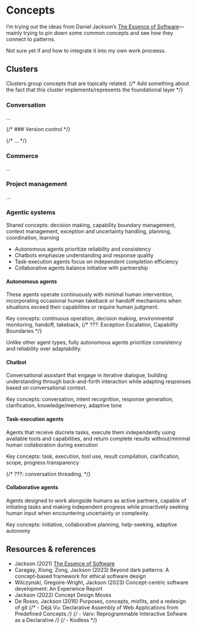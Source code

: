 
<Meta title="Concepts/Overview" />

# Concepts

I’m trying out the ideas from Daniel Jackson’s [The Essence of Software](https://essenceofsoftware.com/)—mainly trying to pin down some common concepts and see how they connect to patterns.

Not sure yet if and how to integrate it into my own work proceess.

## Clusters

Clusters group concepts that are topically related.
{/* Add something about the fact that this cluster implements/represents the foundational layer */}

### Conversation

...

{/* ### Version control */}

{/* ... */}

### Commerce

...

### Project management

...

### Agentic systems

Shared concepts: decision making, capability boundary management, context management,
exception and uncertainty handling, planning, coordination, learning

- Autonomous agents prioritize reliability and consistency
- Chatbots emphasize understanding and response quality
- Task-execution agents focus on independent completion efficiency
- Collaborative agents balance initiative with partnership

#### Autonomous agents

These agents operate continuously with minimal human intervention, incorporating occasional human takeback or handoff mechanisms when situations exceed their capabilities or require human judgment.

Key concepts: continuous operation, decision making, environmental monitoring, handoff, takeback,
{/* ???: Exception Escalation, Capability Boundaries */}

Unlike other agent types, fully autonomous agents prioritize consistency and reliability over adaptability.

#### Chatbot

Conversational assistant that engage in iterative dialogue, building understanding through back-and-forth interaction
while adapting responses based on conversational context.

Key concepts: conversation, intent recognition, response generation, clarification, knowledge/memory, adaptive tone

#### Task-execution agents

Agents that receive discrete tasks, execute them independently using available tools and capabilities,
and return complete results without/minimal human collaboration during execution

Key concepts: task, execution, tool use, result compilation, clarification, scope, progress transparency

{/* ???: conversation threading, */}

#### Collaborative agents

Agents designed to work alongside humans as active partners, capable of initiating tasks and making independent
progress while proactively seeking human input when encountering uncertainty or complexity.

Key concepts: initiative, collaborative planning, help-seeking, adaptive autonomy

## Resources & references
- Jackson (2021) [The Essence of Software](https://essenceofsoftware.com/)
- Caragay, Xiong, Zong, Jackson (2023) Beyond dark patterns: A concept-based framework for ethical software design
- Wilczynski, Gregoire-Wright, Jackson (2023) Concept-centric software development: An Experience Report
- Jackson (2022) Concept Design Moves
- De Rosso, Jackson (2016) Purposes, concepts, misfits, and a redesign of git
{/* - Déjà Vu: Declarative Assembly of Web Applications from Predefined Concepts */}
{/* - Varv: Reprogrammable Interactive Sofware as a Declarative */}
{/* - Kodless */}
